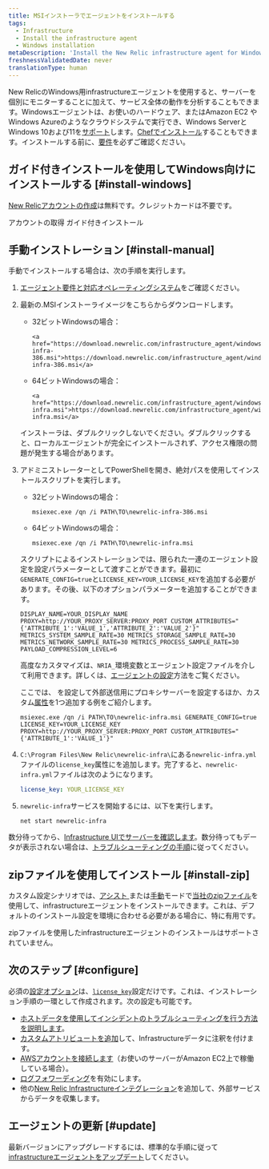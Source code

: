 ```yaml
---
title: MSIインストーラでエージェントをインストールする
tags:
  - Infrastructure
  - Install the infrastructure agent
  - Windows installation
metaDescription: 'Install the New Relic infrastructure agent for Windows with a simple headless MSI, and do basic configuration.'
freshnessValidatedDate: never
translationType: human
---
```


New RelicのWindows用infrastructureエージェントを使用すると、サーバーを個別にモニターすることに加えて、サービス全体の動作を分析することもできます。Windowsエージェントは、お使いのハードウェア、またはAmazon EC2 やWindows Azureのようなクラウドシステムで実行でき、Windows ServerとWindows 10および11を[サポート](/docs/infrastructure/install-infrastructure-agent/get-started/requirements-infrastructure-agent)します。[Chefでインストール](/docs/infrastructure/new-relic-infrastructure/config-management-tools/configure-new-relic-infrastructure-using-chef)することもできます。インストールする前に、[要件](/docs/infrastructure/new-relic-infrastructure/getting-started/compatibility-requirements-new-relic-infrastructurets)を必ずご確認ください。

## ガイド付きインストールを使用してWindows向けにインストールする [#install-windows]

[New Relicアカウントの作成](https://newrelic.com/signup)は無料です。クレジットカードは不要です。

<ButtonGroup>
  <ButtonLink role="button" to="https://newrelic.com/signup" variant="primary">
    アカウントの取得
  </ButtonLink>

  <ButtonLink role="button" to="https://one.newrelic.com/marketplace/install-data-source?state=fbe85f19-a04c-7a2b-0765-3a96ab418be6" variant="primary">
    ガイド付きインストール
  </ButtonLink>
</ButtonGroup>

## 手動インストレーション [#install-manual]

手動でインストールする場合は、次の手順を実行します。

1. [エージェント要件と対応オペレーティングシステム](/docs/infrastructure/new-relic-infrastructure/getting-started/compatibility-requirements-new-relic-infrastructure)をご確認ください。

2. 最新の.MSIインストーライメージをこちらからダウンロードします。

   * 32ビットWindowsの場合：

     ```
     <a href="https://download.newrelic.com/infrastructure_agent/windows/386/newrelic-infra-386.msi">https://download.newrelic.com/infrastructure_agent/windows/386/newrelic-infra-386.msi</a>​
     ```

   * 64ビットWindowsの場合：

     ```
     <a href="https://download.newrelic.com/infrastructure_agent/windows/newrelic-infra.msi">https://download.newrelic.com/infrastructure_agent/windows/newrelic-infra.msi</a>
     ```

   <Callout variant="important">
     インストーラは、ダブルクリックしないでください。ダブルクリックすると、ローカルエージェントが完全にインストールされず、アクセス権限の問題が発生する場合があります。
   </Callout>

3. アドミニストレーターとしてPowerShellを開き、絶対パスを使用してインストールスクリプトを実行します。

   * 32ビットWindowsの場合：

     ```shell
     msiexec.exe /qn /i PATH\TO\newrelic-infra-386.msi
     ```

   * 64ビットWindowsの場合：

     ```shell
     msiexec.exe /qn /i PATH\TO\newrelic-infra.msi
     ```

   スクリプトによるインストレーションでは、限られた一連のエージェント設定を設定パラメーターとして渡すことができます。最初に`GENERATE_CONFIG=true`と`LICENSE_KEY=YOUR_LICENSE_KEY`を追加する必要があります。その後、以下のオプションパラメーターを追加することができます。

   ```shell
   DISPLAY_NAME=YOUR_DISPLAY_NAME PROXY=http://YOUR_PROXY_SERVER:PROXY_PORT CUSTOM_ATTRIBUTES="{'ATTRIBUTE_1':'VALUE_1','ATTRIBUTE_2':'VALUE_2'}" METRICS_SYSTEM_SAMPLE_RATE=30 METRICS_STORAGE_SAMPLE_RATE=30 METRICS_NETWORK_SAMPLE_RATE=30 METRICS_PROCESS_SAMPLE_RATE=30 PAYLOAD_COMPRESSION_LEVEL=6
   ```

   高度なカスタマイズは、`NRIA_`環境変数とエージェント設定ファイルを介して利用できます。詳しくは、[エージェントの設定](/docs/infrastructure/install-infrastructure-agent/configuration/configure-infrastructure-agent/)方法をご覧ください。

   ここでは、 <InlinePopover type="licenseKey" />を設定して外部送信用にプロキシサーバーを設定するほか、カスタム[属性](/docs/using-new-relic/welcome-new-relic/get-started/glossary#attribute)を1つ追加する例をご紹介します。

   ```shell
   msiexec.exe /qn /i PATH\TO\newrelic-infra.msi GENERATE_CONFIG=true LICENSE_KEY=YOUR_LICENSE_KEY PROXY=http://YOUR_PROXY_SERVER:PROXY_PORT CUSTOM_ATTRIBUTES="{'ATTRIBUTE_1':'VALUE_1'}"
   ```

4. `C:\Program Files\New Relic\newrelic-infra\`にある`newrelic-infra.yml`ファイルの`license_key`属性に<InlinePopover type="licenseKey" />を追加します。完了すると、`newrelic-infra.yml`ファイルは次のようになります。

   ```yml
   license_key: YOUR_LICENSE_KEY
   ```

5. `newrelic-infra`サービスを開始するには、以下を実行します。

   ```shell
   net start newrelic-infra
   ```

数分待ってから、[Infrastructure UIでサーバーを確認します](/docs/infrastructure/infrastructure-ui-pages/infra-ui-overview)。数分待ってもデータが表示されない場合は、[トラブルシューティングの手順](/docs/infrastructure/new-relic-infrastructure/troubleshooting/no-data-appears-infrastructure)に従ってください。

## zipファイルを使用してインストール [#install-zip]

カスタム設定シナリオでは、[アシスト ](/docs/infrastructure/install-configure-infrastructure/windows-installation/assisted-install-infrastructure-windows)または[手動](/docs/infrastructure/install-configure-infrastructure/windows-installation/manual-install-infrastructure-windows)モードで[当社のzipファイル](https://download.newrelic.com/infrastructure_agent/binaries/windows/)を使用して、infrastructureエージェントをインストールできます。これは、デフォルトのインストール設定を環境に合わせる必要がある場合に、特に有用です。

<Callout variant="caution">
  zipファイルを使用したinfrastructureエージェントのインストールはサポートされていません。
</Callout>

<InstallFeedback />

## 次のステップ [#configure]

必須の[設定オプション](/docs/infrastructure/install-configure-infrastructure/configuration/configure-infrastructure-agent)は、[`license_key`](/docs/Infrastructure-configure-your-agent#conf-license_key)設定だけです。これは、インストレーション手順の一環として作成されます。次の設定も可能です。

* [ホストデータを使用してインシデントのトラブルシューティングを行う方法を説明します](/docs/tutorial-troubleshoot-infra-hosts/diagnose-app-infra-data)。
* [カスタムアトリビュートを追加](/docs/Infrastructure-configure-your-agent#conf-custom_attributes)して、Infrastructureデータに注釈を付けます。
* [AWSアカウントを接続します](/docs/infrastructure-amazon-aws-ec2-integration#connect)（お使いのサーバーがAmazon EC2上で稼働している場合）。
* [ログフォワーディング](/docs/logs/enable-new-relic-logs/1-enable-logs/forward-your-logs-using-new-relic-infrastructure-agent)を有効にします。
* 他の[New Relic Infrastructureインテグレーション](/docs/infrastructure/integrations-getting-started/getting-started/introduction-infrastructure-integrations)を追加して、外部サービスからデータを収集します。

## エージェントの更新 [#update]

最新バージョンにアップグレードするには、標準的な手順に従って[infrastructureエージェントをアップデート](/docs/infrastructure/new-relic-infrastructure/installation/update-infrastructure-agent)してください。